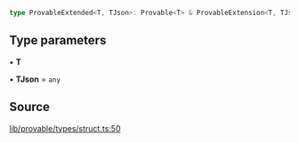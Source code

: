 ```ts
type ProvableExtended<T, TJson>: Provable<T> & ProvableExtension<T, TJson>;
```

## Type parameters

• **T**

• **TJson** = `any`

## Source

[lib/provable/types/struct.ts:50](https://github.com/o1-labs/o1js/blob/000b9835d52eede806be269b958c57000ff32f72/src/lib/provable/types/struct.ts#L50)
